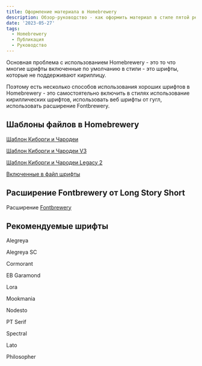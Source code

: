 ```yaml
---
title: Оформление материала в Homebrewery
description: Обзор-руководство - как оформить материал в стиле пятой редакции используя веб-приложение Homebrewery
date: '2023-05-27'
tags:
  - Homebrewery
  - Публикация
  - Руководство
---
```


Основная проблема с использованием Homebrewery - это то что многие шрифты включенные по умолчанию в стили - это шрифты, которые не поддерживают кириллицу.

Поэтому есть несколько способов использования хороших шрифтов в Homebrewery - это самостоятельно включить в стилях использование кириллических шрифтов, использовать веб шрифты от гугл, использовать расширение Fontbrewery.

## Шаблоны файлов в Homebrewery

[Шаблон Киборги и Чародеи](https://homebrewery.naturalcrit.com/share/7j4Lg5OpdD5G)

[Шаблон Киборги и Чародеи V3](https://homebrewery.naturalcrit.com/share/tca5IviRBQms)

[Шаблон Киборги и Чародеи Legacy 2](https://homebrewery.naturalcrit.com/share/1LljdHKgG6QCtqytkmfC-djlIS1XRtKUuS9f-DTOxG4Q_)

[Включенные в файл шрифты](https://homebrewery.naturalcrit.com/share/16Qtw93HstQP)

## Расширение Fontbrewery от Long Story Short

Расширение [Fontbrewery](https://chrome.google.com/webstore/detail/fontbrewery/ppbfodpmcdkppemmgpjdbeofnoacchlp)

## Рекомендуемые шрифты

Alegreya

Alegreya SC

Cormorant

EB Garamond

Lora

Mookmania

Nodesto

PT Serif

Spectral

Lato

Philosopher

